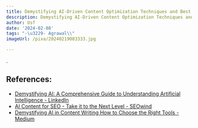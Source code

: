 ```yaml
---
title: Demystifying AI-Driven Content Optimization Techniques and Best Practices
description: Demystifying AI-Driven Content Optimization Techniques and Best Practices
author: Usf
date: '2024-02-08'
tags: "-\u3229- Agrawal\\"
imageUrl: /pixa/20240219083333.jpg

---
```

.

## References:
- [Demystifying AI: A Comprehensive Guide to Understanding Artificial Intelligence - LinkedIn](https://www.linkedin.com/pulse/demystifying-ai-comprehensive-guide-understanding)
- [AI Content for SEO - Take it to the Next Level - SEOwind](https://seowind.io/ai-content-for-seo/)
- [Demystifying AI in Content Writing How to Choose the Right Tools - Medium](https://medium.com/@lizwrites91/demystifying-ai-in-content-writing-how-to-choose-the-right-tools-0d935ab554e7)
